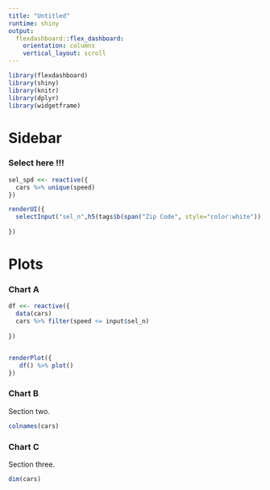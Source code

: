 ```yaml
---
title: "Untitled"
runtime: shiny
output: 
  flexdashboard::flex_dashboard:
    orientation: columns
    vertical_layout: scroll
---
```


```r
library(flexdashboard)
library(shiny)
library(knitr)
library(dplyr)
library(widgetframe)
```



Sidebar {.sidebar}
=====================================  

### **Select here !!!**

```r

sel_spd <<- reactive({
  cars %>% unique(speed) 
})

renderUI({ 
  selectInput("sel_n",h5(tags$b(span("Zip Code", style="color:white")), align="center"),choices = sel_spd())
  
})
```


Plots
============================================



### Chart A



```r

df <<- reactive({
  data(cars)
  cars %>% filter(speed <= input$sel_n)
 
})


renderPlot({
   df() %>% plot()  
})
```




### Chart B

Section two.

```r
colnames(cars)
```

### Chart C

Section three.
```r
dim(cars)
```

